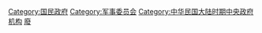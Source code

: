 {{Wikisource|分类:國民政府軍事委員會}}
{{commonscat|Military Affairs Commission}}
{{Catmore}}

[[Category:国民政府|Category:国民政府]]
[[Category:军事委员会|Category:军事委员会]]
[[Category:中华民国大陆时期中央政府机构|Category:中华民国大陆时期中央政府机构]]
[[Category:委員會_(中華民國中央政府)|廢]]